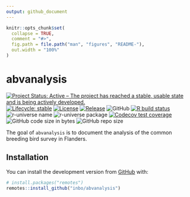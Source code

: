 ```yaml
---
output: github_document
---
```


<!-- README.md is generated from README.Rmd. Please edit that file -->

```r
knitr::opts_chunk$set(
  collapse = TRUE,
  comment = "#>",
  fig.path = file.path("man", "figures", "README-"),
  out.width = "100%"
)
```

# abvanalysis

<!-- badges: start -->
[![Project Status: Active – The project has reached a stable, usable state and is being actively developed.](https://www.repostatus.org/badges/latest/active.svg)](https://www.repostatus.org/#active)
[![Lifecycle: stable](https://lifecycle.r-lib.org/articles/figures/lifecycle-stable.svg)](https://lifecycle.r-lib.org/articles/stages.html#stable)
[![License](https://img.shields.io/badge/license-GPL--3-blue.svg?style=flat)](https://www.gnu.org/licenses/gpl-3.0.html)
[![Release](https://img.shields.io/github/release/inbo/abvanalysis.svg)](https://github.com/inbo/abvanalysis/releases)
![GitHub](https://img.shields.io/github/license/inbo/abvanalysis)
[![R build status](https://github.com/inbo/abvanalysis/workflows/check%20package%20on%20main/badge.svg)](https://github.com/inbo/abvanalysis/actions)
![r-universe name](https://inbo.r-universe.dev/badges/:name?color=c04384)
![r-universe package](https://inbo.r-universe.dev/badges/abvanalysis)
[![Codecov test coverage](https://codecov.io/gh/inbo/abvanalysis/branch/main/graph/badge.svg)](https://app.codecov.io/gh/inbo/abvanalysis?branch=main)
![GitHub code size in bytes](https://img.shields.io/github/languages/code-size/inbo/abvanalysis.svg)
![GitHub repo size](https://img.shields.io/github/repo-size/inbo/abvanalysis.svg)
<!-- badges: end -->

The goal of `abvanalysis` is to document the analysis of the common breeding bird survey in Flanders.

## Installation

You can install the development version from [GitHub](https://github.com/) with:

``` r
# install.packages("remotes")
remotes::install_github("inbo/abvanalysis")
```
